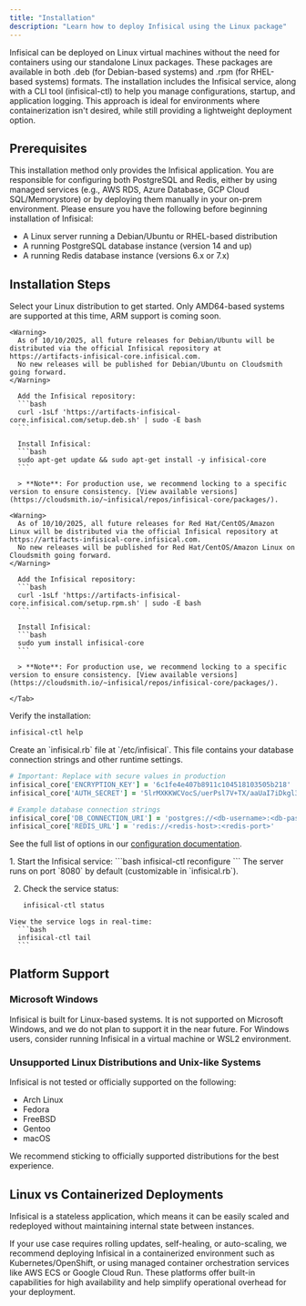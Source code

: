 ```yaml
---
title: "Installation"
description: "Learn how to deploy Infisical using the Linux package"
---
```


Infisical can be deployed on Linux virtual machines without the need for containers using our standalone Linux packages. 
These packages are available in both .deb (for Debian-based systems) and .rpm (for RHEL-based systems) formats.
The installation includes the Infisical service, along with a CLI tool (infisical-ctl) to help you manage configurations, startup, and application logging. 
This approach is ideal for environments where containerization isn't desired, while still providing a lightweight deployment option.

## Prerequisites

This installation method only provides the Infisical application. You are responsible for configuring both PostgreSQL and Redis, either by using managed services (e.g., AWS RDS, Azure Database, GCP Cloud SQL/Memorystore) or by deploying them manually in your on-prem environment. 
Please ensure you have the following before beginning installation of Infisical:

- A Linux server running a Debian/Ubuntu or RHEL-based distribution
- A running PostgreSQL database instance (version 14 and up)
- A running Redis database instance (versions 6.x or 7.x)

## Installation Steps

<Steps>

  <Step title="Install the Infisical Package">
  Select your Linux distribution to get started. Only AMD64-based systems are supported at this time, ARM support is coming soon.

  <Tabs>
    <Tab title="Debian/Ubuntu">

    <Warning>
      As of 10/10/2025, all future releases for Debian/Ubuntu will be distributed via the official Infisical repository at https://artifacts-infisical-core.infisical.com.
      No new releases will be published for Debian/Ubuntu on Cloudsmith going forward.
    </Warning>

      Add the Infisical repository:
      ```bash
      curl -1sLf 'https://artifacts-infisical-core.infisical.com/setup.deb.sh' | sudo -E bash
      ```

      Install Infisical:
      ```bash
      sudo apt-get update && sudo apt-get install -y infisical-core
      ```

      > **Note**: For production use, we recommend locking to a specific version to ensure consistency. [View available versions](https://cloudsmith.io/~infisical/repos/infisical-core/packages/).

  </Tab>
    <Tab title="RedHat/CentOS/Amazon Linux">

    <Warning>
      As of 10/10/2025, all future releases for Red Hat/CentOS/Amazon Linux will be distributed via the official Infisical repository at https://artifacts-infisical-core.infisical.com.
      No new releases will be published for Red Hat/CentOS/Amazon Linux on Cloudsmith going forward.
    </Warning>

      Add the Infisical repository:
      ```bash
      curl -1sLf 'https://artifacts-infisical-core.infisical.com/setup.rpm.sh' | sudo -E bash
      ```

      Install Infisical:
      ```bash
      sudo yum install infisical-core
      ```

      > **Note**: For production use, we recommend locking to a specific version to ensure consistency. [View available versions](https://cloudsmith.io/~infisical/repos/infisical-core/packages/).
      
    </Tab>
  </Tabs>

  Verify the installation:
  ```bash
  infisical-ctl help
  ```
  </Step>

  <Step title="Create the Configuration File">
  Create an `infisical.rb` file at `/etc/infisical`. This file contains your database connection strings and other runtime settings.

  ```ruby
  # Important: Replace with secure values in production
  infisical_core['ENCRYPTION_KEY'] = '6c1fe4e407b8911c104518103505b218'
  infisical_core['AUTH_SECRET'] = '5lrMXKKWCVocS/uerPsl7V+TX/aaUaI7iDkgl3tSmLE='

  # Example database connection strings
  infisical_core['DB_CONNECTION_URI'] = 'postgres://<db-username>:<db-password>@<db-host>:<db-port>/<db-name>'
  infisical_core['REDIS_URL'] = 'redis://<redis-host>:<redis-port>'
  ```

  See the full list of options in our [configuration documentation](/self-hosting/configuration/envars).
  </Step>

  <Step title="Start Infisical">
  1. Start the Infisical service:
    ```bash
    infisical-ctl reconfigure
    ```
    The server runs on port `8080` by default (customizable in `infisical.rb`).

  2. Check the service status:
      ```bash
      infisical-ctl status
      ```

    View the service logs in real-time:
      ```bash
      infisical-ctl tail
      ```
  </Step>

</Steps>

## Platform Support

### Microsoft Windows
Infisical is built for Linux-based systems. It is not supported on Microsoft Windows, and we do not plan to support it in the near future. For Windows users, consider running Infisical in a virtual machine or WSL2 environment.

### Unsupported Linux Distributions and Unix-like Systems
Infisical is not tested or officially supported on the following:

- Arch Linux  
- Fedora  
- FreeBSD  
- Gentoo  
- macOS  

We recommend sticking to officially supported distributions for the best experience.

## Linux vs Containerized Deployments

Infisical is a stateless application, which means it can be easily scaled and redeployed without maintaining internal state between instances.

If your use case requires rolling updates, self-healing, or auto-scaling, we recommend deploying Infisical in a containerized environment such as Kubernetes/OpenShift, or using managed container orchestration services like AWS ECS or Google Cloud Run. 
These platforms offer built-in capabilities for high availability and help simplify operational overhead for your deployment.